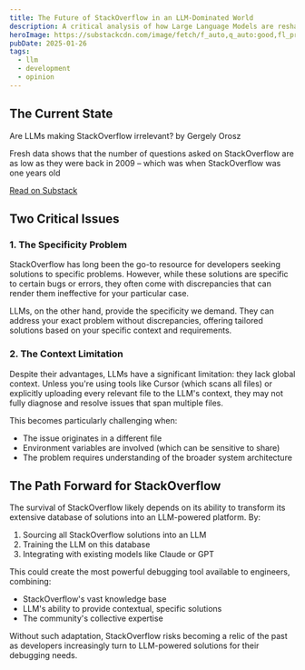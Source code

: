 ```yaml
---
title: The Future of StackOverflow in an LLM-Dominated World
description: A critical analysis of how Large Language Models are reshaping debugging practices and what it means for StackOverflow's future.
heroImage: https://substackcdn.com/image/fetch/f_auto,q_auto:good,fl_progressive:steep/https%3A%2F%2Fsubstack-post-media.s3.amazonaws.com%2Fpublic%2Fimages%2Fb4ef73e6-9379-4a26-bd88-be4faba1d6a8_1600x866.png
pubDate: 2025-01-26
tags:
  - llm
  - development
  - opinion
---
```


## The Current State

<div class="substack-post-embed bg-white rounded-lg shadow-sm p-4">
  <p lang="en" class="text-gray-900 font-medium">Are LLMs making StackOverflow irrelevant? by Gergely Orosz</p>
  <p class="text-gray-600">Fresh data shows that the number of questions asked on StackOverflow are as low as they were back in 2009 – which was when StackOverflow was one years old</p>
  <a data-post-link href="https://newsletter.pragmaticengineer.com/p/are-llms-making-stackoverflow-irrelevant" class="text-sky-700 hover:text-sky-800">Read on Substack</a>
</div>
<script async src="https://substack.com/embedjs/embed.js" charset="utf-8"></script>

## Two Critical Issues

### 1. The Specificity Problem

StackOverflow has long been the go-to resource for developers seeking solutions to specific problems. However, while these solutions are specific to certain bugs or errors, they often come with discrepancies that can render them ineffective for your particular case.

LLMs, on the other hand, provide the specificity we demand. They can address your exact problem without discrepancies, offering tailored solutions based on your specific context and requirements.

### 2. The Context Limitation

Despite their advantages, LLMs have a significant limitation: they lack global context. Unless you're using tools like Cursor (which scans all files) or explicitly uploading every relevant file to the LLM's context, they may not fully diagnose and resolve issues that span multiple files.

This becomes particularly challenging when:
- The issue originates in a different file
- Environment variables are involved (which can be sensitive to share)
- The problem requires understanding of the broader system architecture

## The Path Forward for StackOverflow

The survival of StackOverflow likely depends on its ability to transform its extensive database of solutions into an LLM-powered platform. By:

1. Sourcing all StackOverflow solutions into an LLM
2. Training the LLM on this database
3. Integrating with existing models like Claude or GPT

This could create the most powerful debugging tool available to engineers, combining:
- StackOverflow's vast knowledge base
- LLM's ability to provide contextual, specific solutions
- The community's collective expertise

Without such adaptation, StackOverflow risks becoming a relic of the past as developers increasingly turn to LLM-powered solutions for their debugging needs.